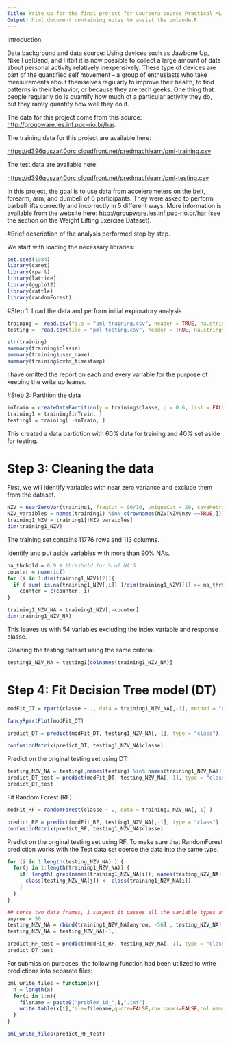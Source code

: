 ```yaml
---
Title: Write up for the final project for Coursera course Practical ML
Output: html_document containing notes to assist the pmlcode.R
---
```


Introduction.

Data background and data source: 
Using devices such as Jawbone Up, Nike FuelBand, and Fitbit it is now possible to collect a large amount of data about personal activity relatively inexpensively. These type of devices are part of the quantified self movement – a group of enthusiasts who take measurements about themselves regularly to improve their health, to find patterns in their behavior, or because they are tech geeks. One thing that people regularly do is quantify how much of a particular activity they do, but they rarely quantify how well they do it. 

The data for this project come from this source: <http://groupware.les.inf.puc-rio.br/har>. 

The training data for this project are available here: 

<https://d396qusza40orc.cloudfront.net/predmachlearn/pml-training.csv>

The test data are available here: 

<https://d396qusza40orc.cloudfront.net/predmachlearn/pml-testing.csv>

In this project, the goal is to use data from accelerometers on the belt, forearm, arm, and dumbell of 6 participants. They were asked to perform barbell lifts correctly and incorrectly in 5 different ways. More information is available from the website here: <http://groupware.les.inf.puc-rio.br/har> (see the section on the Weight Lifting Exercise Dataset). 

#Brief description of the analysis performed step by step. 

We start with loading the necessary libraries:

```r
set.seed(1984)
library(caret)
library(rpart)
library(lattice)
library(ggplot2)
library(rattle)
library(randomForest)

```
#Step 1: Load the data and perform initial exploratory analysis

```r
training =  read.csv(file = "pml-training.csv", header = TRUE, na.strings=c("NA","#DIV/0!",""))
testing =  read.csv(file = "pml-testing.csv", header = TRUE, na.strings=c("NA","#DIV/0!",""))

str(training)
summary(training$classe)
summary(training$user_name)
summary(training$cvtd_timestamp)
```
I have omitted the report on each and every variable for the purpose of keeping the write up leaner.

#Step 2: Partition the data 

```r
inTrain = createDataPartition(y = training$classe, p = 0.6, list = FALSE)
training1 = training[inTrain, ]
testing1 = training[ -inTrain, ]
```
This created a data partiotion with 60% data for training and 40% set aside for testing. 

# Step 3: Cleaning the data

First, we will identify variables with near zero variance and exclude them from the dataset. 
```r
NZV = nearZeroVar(training1, freqCut = 90/10, uniqueCut = 20, saveMetrics=TRUE)
NZV_varaibles = names(training1) %in% c(rownames(NZV[NZV$nzv ==TRUE,]))
training1_NZV = training1[!NZV_varaibles]
dim(training1_NZV)
```
The training set contains 11776 rows and 113 columns. 

Identify and put aside variables with more than 90% NAs.
```r
na_thrhold = 0.9 # threshold for % of NA'S
counter = numeric()
for (i in 1:dim(training1_NZV)[2]){
  if ( sum( is.na(training1_NZV[,i]) )/dim(training1_NZV)[1] >= na_thrhold )
    counter = c(counter, i)
}

training1_NZV_NA = training1_NZV[,-counter]
dim(training1_NZV_NA)
```
This leaves us with 54 variables excluding the index variable and response classe.

Cleaning the testing dataset using the same criteria:
```r
testing1_NZV_NA = testing1[colnames(training1_NZV_NA)]
``` 

# Step 4: Fit Decision Tree model (DT)
```r
modFit_DT = rpart(classe ~ ., data = training1_NZV_NA[,-1], method = "class")
```

```r
fancyRpartPlot(modFit_DT)
``` 

```r
predict_DT = predict(modFit_DT, testing1_NZV_NA[,-1], type = "class")

confusionMatrix(predict_DT, testing1_NZV_NA$classe)
``` 


Predict on the original testing set using DT:

```r
testing_NZV_NA = testing[,names(testing) %in% names(training1_NZV_NA)]
predict_DT_test = predict(modFit_DT, testing_NZV_NA[,-1], type = "class")
predict_DT_test
```

Fit Random Forest (RF)
```r
modFit_RF = randomForest(classe ~ ., data = training1_NZV_NA[,-1] )
```

```r
predict_RF = predict(modFit_RF, testing1_NZV_NA[,-1], type = "class")
confusionMatrix(predict_RF, testing1_NZV_NA$classe)
```


Predict on the original testing set using RF. To make sure that RandomForest prediction works with the Test data set coerce the data into the same type.
```r
for (i in 1:length(testing_NZV_NA) ) {
  for(j in 1:length(training1_NZV_NA)) {
    if( length( grep(names(training1_NZV_NA[i]), names(testing_NZV_NA)[j]) ) ==1)  {
      class(testing_NZV_NA[j]) <- class(training1_NZV_NA[i])
    }      
  }      
}

## corce two data frames, i suspect it passes all the variable types and levels for factors, so they match for bpth data frames
anyrow = 50
testing_NZV_NA = rbind(training1_NZV_NA[anyrow, -56] , testing_NZV_NA) 
testing_NZV_NA = testing_NZV_NA[-1,]

predict_RF_test = predict(modFit_RF, testing_NZV_NA[,-1], type = "class")
predict_DT_test
```

For submission purposes, the following function had been utilized to write predictions into separate files:
```r
pml_write_files = function(x){
  n = length(x)
  for(i in 1:n){
    filename = paste0("problem_id_",i,".txt")
    write.table(x[i],file=filename,quote=FALSE,row.names=FALSE,col.names=FALSE)
  }
}

pml_write_files(predict_RF_test)
```


